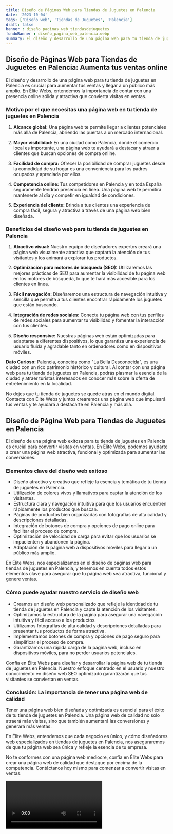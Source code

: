 ```yaml
---
title: Diseño de Páginas Web para Tiendas de Juguetes en Palencia
date: '2023-10-04'
tags: ['Diseño web', 'Tiendas de Juguetes', 'Palencia']
draft: false
banner : diseño_paginas_web_tiendasdejuguetes
fondoBanner : diseño_pagina_web_palencia.webp
summary: El diseño y desarrollo de una página web para tu tienda de juguetes en Palencia es crucial para aumentar tus ventas y llegar a un público más amplio. En Élite Webs, entendemos la importancia de contar con una presencia online sólida y atractiva que convierta visitas en ventas.
---
```


## Diseño de Páginas Web para Tiendas de Juguetes en Palencia: Aumenta tus ventas online

El diseño y desarrollo de una página web para tu tienda de juguetes en Palencia es crucial para aumentar tus ventas y llegar a un público más amplio. En Élite Webs, entendemos la importancia de contar con una presencia online sólida y atractiva que convierta visitas en ventas.

### Motivo por el que necesitas una página web en tu tienda de juguetes en Palencia

1. **Alcance global:** Una página web te permite llegar a clientes potenciales más allá de Palencia, abriendo las puertas a un mercado internacional.

2. **Mayor visibilidad:** En una ciudad como Palencia, donde el comercio local es importante, una página web te ayudará a destacar y atraer a clientes que buscan opciones de compra online.

3. **Facilidad de compra:** Ofrecer la posibilidad de comprar juguetes desde la comodidad de su hogar es una conveniencia para los padres ocupados y apreciada por ellos.

4. **Competencia online:** Tus competidores en Palencia y en toda España seguramente tendrán presencia en línea. Una página web te permitirá mantenerte al día y competir en igualdad de condiciones.

5. **Experiencia del cliente:** Brinda a tus clientes una experiencia de compra fácil, segura y atractiva a través de una página web bien diseñada.

### Beneficios del diseño web para tu tienda de juguetes en Palencia

1. **Atractivo visual:** Nuestro equipo de diseñadores expertos creará una página web visualmente atractiva que captará la atención de tus visitantes y los animará a explorar tus productos.

2. **Optimización para motores de búsqueda (SEO):** Utilizaremos las mejores prácticas de SEO para aumentar la visibilidad de tu página web en los motores de búsqueda, lo que te hará más accesible para los clientes en línea.

3. **Fácil navegación:** Diseñaremos una estructura de navegación intuitiva y sencilla que permita a tus clientes encontrar rápidamente los juguetes que están buscando.

4. **Integración de redes sociales:** Conecta tu página web con tus perfiles de redes sociales para aumentar tu visibilidad y fomentar la interacción con tus clientes.

5. **Diseño responsive:** Nuestras páginas web están optimizadas para adaptarse a diferentes dispositivos, lo que garantiza una experiencia de usuario fluida y agradable tanto en ordenadores como en dispositivos móviles.

**Dato Curioso:** Palencia, conocida como "La Bella Desconocida", es una ciudad con un rico patrimonio histórico y cultural. Al contar con una página web para tu tienda de juguetes en Palencia, podrás plasmar la esencia de la ciudad y atraer turistas interesados en conocer más sobre la oferta de entretenimiento en la localidad.

No dejes que tu tienda de juguetes se quede atrás en el mundo digital. Contacta con Élite Webs y juntos crearemos una página web que impulsará tus ventas y te ayudará a destacarte en Palencia y más allá.

<GifSeo />

<Cta />

## Diseño de Página Web para Tiendas de Juguetes en Palencia

El diseño de una página web exitosa para tu tienda de juguetes en Palencia es crucial para convertir visitas en ventas. En Élite Webs, podemos ayudarte a crear una página web atractiva, funcional y optimizada para aumentar las conversiones. 

### Elementos clave del diseño web exitoso
- Diseño atractivo y creativo que refleje la esencia y temática de tu tienda de juguetes en Palencia.
- Utilización de colores vivos y llamativos para captar la atención de los visitantes.
- Estructura clara y navegación intuitiva para que los usuarios encuentren rápidamente los productos que buscan.
- Páginas de productos bien organizadas con fotografías de alta calidad y descripciones detalladas.
- Integración de botones de compra y opciones de pago online para facilitar el proceso de compra.
- Optimización de velocidad de carga para evitar que los usuarios se impacienten y abandonen la página.
- Adaptación de la página web a dispositivos móviles para llegar a un público más amplio.

En Élite Webs, nos especializamos en el diseño de páginas web para tiendas de juguetes en Palencia, y tenemos en cuenta todos estos elementos clave para asegurar que tu página web sea atractiva, funcional y genere ventas.

### Cómo puede ayudar nuestro servicio de diseño web
- Creamos un diseño web personalizado que refleje la identidad de tu tienda de juguetes en Palencia y capte la atención de los visitantes.
- Optimizamos la estructura de la página para asegurar una navegación intuitiva y fácil acceso a los productos.
- Utilizamos fotografías de alta calidad y descripciones detalladas para presentar tus productos de forma atractiva.
- Implementamos botones de compra y opciones de pago seguro para simplificar el proceso de compra.
- Garantizamos una rápida carga de la página web, incluso en dispositivos móviles, para no perder usuarios potenciales.

Confía en Élite Webs para diseñar y desarrollar la página web de tu tienda de juguetes en Palencia. Nuestro enfoque centrado en el usuario y nuestro conocimiento en diseño web SEO optimizado garantizarán que tus visitantes se conviertan en ventas.

### Conclusión: La importancia de tener una página web de calidad

Tener una página web bien diseñada y optimizada es esencial para el éxito de tu tienda de juguetes en Palencia. Una página web de calidad no solo atraerá más visitas, sino que también aumentará las conversiones y generará más ventas.

En Élite Webs, entendemos que cada negocio es único, y cómo diseñadores web especializados en tiendas de juguetes en Palencia, nos aseguraremos de que tu página web sea única y refleje la esencia de tu empresa.

No te conformes con una página web mediocre, confía en Élite Webs para crear una página web de calidad que destaque por encima de la competencia. Contáctanos hoy mismo para comenzar a convertir visitas en ventas.

<Video />

<CtaBot job='Tiendas de Juguetes' city='Palencia'/>

<Gmaps query='Palencia+españa+maps' />